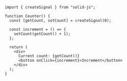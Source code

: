 ```tsx
import { createSignal } from "solid-js";

function Counter() {
  const [getCount, setCount] = createSignal(0);

  const increment = () => {
    setCount(getCount() + 1);
  };

  return (
    <div>
      Current count: {getCount()}
      <button onClick={increment}>Increment</button>
    </div>
  );
}
```
